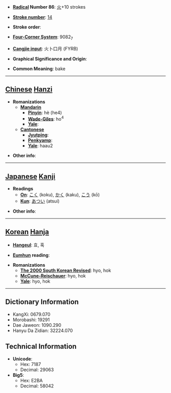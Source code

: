 * '''[[Wiktionary:Chinese radical index| Radical]] Number 86''': [[Wiktionary:Chinese radical index 火|火]]+10 strokes

* '''[[Wiktionary:Chinese total strokes index|Stroke number]]''': [[Wiktionary:Chinese total strokes index 14|14]]

* '''Stroke order''': 

* '''[[Wiktionary:Chinese four corner index|Four-Corner System]]''': 9082<sub>7</sub>

* '''[[Wiktionary:Chinese Cangjie index|Cangjie input]]''': 火卜口月 (FYRB)

* '''Graphical Significance and Origin''': 

* '''Common Meaning''': bake

----

== [[Chinese]] [[Hanzi]] ==

* '''Romanizations'''
** '''[[Mandarin]]'''
*** '''[[Pinyin]]''': hè (he4)
*** '''[[Wade-Giles]]''': ho<sup>4</sup>
*** '''[[Yale]]''': 
** '''[[Cantonese]]'''
*** '''[[Jyutping]]''':
*** '''[[Penkyamp]]''': 
*** '''[[Yale]]''': haau2

* '''Other info''': 

----

== [[Japanese]] [[Kanji]] ==

* '''Readings'''
** '''[[On]]''': [[こく]] (koku), [[かく]] (kaku), [[こう]] (kō)
** '''[[Kun]]''': [[あつい]] (atsui)

* '''Other info''':  

----

== [[Korean]] [[Hanja]] ==

* '''[[Hangeul]]''': 효, 혹

* '''[[Eumhun]] reading''': 

* '''Romanizations'''
** '''[[The 2000 South Korean Revised Romanization|The 2000 South Korean Revised]]''': hyo, hok
** '''[[McCune-Reischauer]]''': hyo, hok
** '''[[Yale]]''': hyo, hok

----

== Dictionary Information ==

* KangXi: 0679.070
* Morobashi: 19291
* Dae Jaweon: 1090.290
* Hanyu Da Zidian: 32224.070

== Technical Information ==

* '''Unicode''':
** Hex: 7187
** Decimal: 29063
* '''Big5''':
** Hex: E2BA
** Decimal: 58042